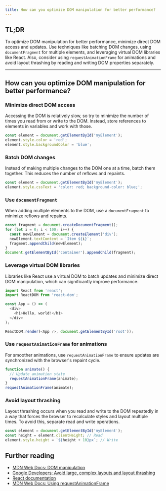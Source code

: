 ```yaml
---
title: How can you optimize DOM manipulation for better performance?
---
```


## TL;DR

To optimize DOM manipulation for better performance, minimize direct DOM access and updates. Use techniques like batching DOM changes, using `documentFragment` for multiple elements, and leveraging virtual DOM libraries like React. Also, consider using `requestAnimationFrame` for animations and avoid layout thrashing by reading and writing DOM properties separately.

---

## How can you optimize DOM manipulation for better performance?

### Minimize direct DOM access

Accessing the DOM is relatively slow, so try to minimize the number of times you read from or write to the DOM. Instead, store references to elements in variables and work with those.

```js
const element = document.getElementById('myElement');
element.style.color = 'red';
element.style.backgroundColor = 'blue';
```

### Batch DOM changes

Instead of making multiple changes to the DOM one at a time, batch them together. This reduces the number of reflows and repaints.

```js
const element = document.getElementById('myElement');
element.style.cssText = 'color: red; background-color: blue;';
```

### Use `documentFragment`

When adding multiple elements to the DOM, use a `documentFragment` to minimize reflows and repaints.

```js
const fragment = document.createDocumentFragment();
for (let i = 0; i < 100; i++) {
  const newElement = document.createElement('div');
  newElement.textContent = `Item ${i}`;
  fragment.appendChild(newElement);
}
document.getElementById('container').appendChild(fragment);
```

### Leverage virtual DOM libraries

Libraries like React use a virtual DOM to batch updates and minimize direct DOM manipulation, which can significantly improve performance.

```js
import React from 'react';
import ReactDOM from 'react-dom';

const App = () => (
  <div>
    <h1>Hello, world!</h1>
  </div>
);

ReactDOM.render(<App />, document.getElementById('root'));
```

### Use `requestAnimationFrame` for animations

For smoother animations, use `requestAnimationFrame` to ensure updates are synchronized with the browser's repaint cycle.

```js
function animate() {
  // Update animation state
  requestAnimationFrame(animate);
}
requestAnimationFrame(animate);
```

### Avoid layout thrashing

Layout thrashing occurs when you read and write to the DOM repeatedly in a way that forces the browser to recalculate styles and layout multiple times. To avoid this, separate read and write operations.

```js
const element = document.getElementById('myElement');
const height = element.clientHeight; // Read
element.style.height = `${height + 10}px`; // Write
```

## Further reading

- [MDN Web Docs: DOM manipulation](https://developer.mozilla.org/en-US/docs/Web/API/Document_Object_Model/Manipulating_the_DOM)
- [Google Developers: Avoid large, complex layouts and layout thrashing](https://developers.google.com/web/fundamentals/performance/rendering/avoid-large-complex-layouts-and-layout-thrashing)
- [React documentation](https://reactjs.org/docs/getting-started.html)
- [MDN Web Docs: Using requestAnimationFrame](https://developer.mozilla.org/en-US/docs/Web/API/window/requestAnimationFrame)
